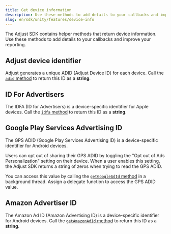 ```yaml
---
title: Get device information
description: Use these methods to add details to your callbacks and improve your reporting.
slug: en/sdk/unity/features/device-info
---
```



The Adjust SDK contains helper methods that return device information. Use these methods to add details to your callbacks and improve your reporting.

## Adjust device identifier

Adjust generates a unique <Abbr>ADID (Adjust Device ID)</Abbr> for each device. Call the [`adid` method](#ios-adid-invocation) to return this ID as a **string**.

<GetAdid />

## ID For Advertisers

The <Abbr>IDFA (ID for Advertisers)</Abbr> is a device-specific identifier for Apple devices. Call the [`idfa` method](#ios-idfa-invocation) to return this ID as a **string**.

<GetIdfa />

## Google Play Services Advertising ID

The <Abbr>GPS ADID (Google Play Services Advertising ID)</Abbr> is a device-specific identifier for Android devices. 

Users can opt out of sharing their GPS ADID by toggling the "Opt out of Ads Personalization" setting on their device. When a user enables this setting, the Adjust SDK returns a string of zeros when trying to read the GPS ADID.

You can access this value by calling the [`getGoogleAdId` method](#unity-getgoogleadid-invocation) in a background thread. Assign a delegate function to access the GPS ADID value.

<GetGoogleAdId />

## Amazon Advertiser ID

The <Abbr>Amazon Ad ID (Amazon Advertising ID)</Abbr> is a device-specific identifier for Android devices. Call the [`getAmazonAdId` method](#unity-getamazonadid-invocation) to return this ID as a **string**.

<GetAmazonAdId />
